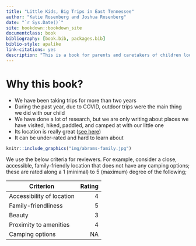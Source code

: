 ```yaml
--- 
title: "Little Kids, Big Trips in East Tennessee"
author: "Katie Rosenberg and Joshua Rosenberg"
date: "`r Sys.Date()`"
site: bookdown::bookdown_site
documentclass: book
bibliography: [book.bib, packages.bib]
biblio-style: apalike
link-citations: yes
description: "This is a book for parents and caretakers of children looking to take outdoors adventures in and around East Tennessee."
---
```


# Why this book?

- We have been taking trips for more than two years
- During the past year, due to COVID, outdoor trips were the main thing we did with our child
- We have done a lot of research, but we are only writing about places we have visited, hiked, paddled, and camped at with our little one
- Its location is really great ([see here](https://recreationlinks.org/wp-content/uploads/2019/03/Outdoor_RecMap-MapSide__2ndEdition_04jul2018.pdf))
- It can be under-rated and hard to learn about

```r
knitr::include_graphics("img/abrams-family.jpg")
```

We use the below criteria for reviewers. For example, consider a close, accessible, family-friendly location that does not have any camping options; these are rated along a 1 (minimal) to 5 (maximum) degree of the following;

|Criterion|Rating|
|--------|---------:|
|Accessibility of location|4|
|Family-friendliness|5|
|Beauty|3|
|Proximity to amenities|4|
|Camping options|NA|


